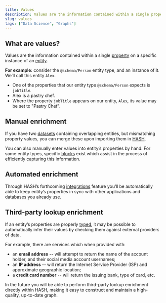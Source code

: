 ```yaml
---
title: Values
description: Values are the information contained within a single property on a specific instance of an entity.
slug: values
tags: ["Data Science", "Graphs"]
---
```


## What are values?

Values are the information contained within a single [property](/glossary/properties) on a specific instance of an [entity](/glossary/entities).

**For example:** consider the `@schema/Person` entity type, and an instance of it. We’ll call this entity `Alex`.

- One of the properties that our entity type `@schema/Person` expects is `jobTitle`.
- Alex is a pastry chef.
- Where the property `jobTitle` appears on our entity, `Alex`, its value may be set to "Pastry Chef".

## Manual enrichment

If you have two [datasets](/glossary/datasets) containing overlapping entities, but mismatching property values, you can merge these upon importing them in [HASH](/platform/hash).

You can also manually enter values into entity’s properties by hand. For some entity types, specific [blocks](/glossary/blocks) exist which assist in the process of efficiently capturing this information.

## Automated enrichment

Through HASH’s forthcoming [integrations](/glossary/integrations) feature you’ll be automatically able to keep entity’s properties in sync with other applications and databases you already use.

## Third-party lookup enrichment

If an entity’s properties are properly [typed](/glossary/types), it may be possible to automatically infer their values by checking them against external providers of data.

For example, there are services which when provided with:

- an **email address** -- will attempt to return the name of the account holder, and their social media account usernames;
- an **IP address** -- will return the Internet Service Provider (ISP) and approximate geographic location;
- a **credit card number** -- will return the issuing bank, type of card, etc.

In the future you will be able to perform third-party lookup enrichment directly within HASH, making it easy to construct and maintain a high-quality, up-to-date graph.
